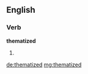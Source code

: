 ==English==

===Verb===
'''thematized'''

# {{past of|thematize}}

[[de:thematized]]
[[mg:thematized]]